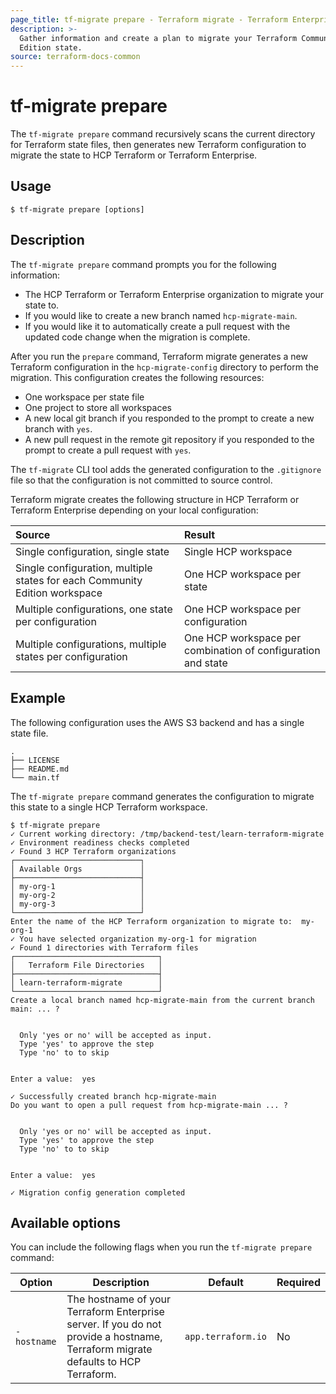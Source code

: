 ```yaml
---
page_title: tf-migrate prepare - Terraform migrate - Terraform Enterprise
description: >-
  Gather information and create a plan to migrate your Terraform Community
  Edition state.
source: terraform-docs-common
---
```


# tf-migrate prepare

The `tf-migrate prepare` command recursively scans the current directory for Terraform state files, then generates new Terraform configuration to migrate the state to HCP Terraform or Terraform Enterprise. 

## Usage

    $ tf-migrate prepare [options]

## Description

The `tf-migrate prepare` command prompts you for the following information:

-   The HCP Terraform or Terraform Enterprise organization to migrate your state to.
-   If you would like to create a new branch named `hcp-migrate-main`.  
-   If you would like it to automatically create a pull request with the updated code change when the migration is complete.

After you run the `prepare` command, Terraform migrate generates a new Terraform configuration in the `hcp-migrate-config` directory to perform the migration. This configuration creates the following resources:

-   One workspace per state file  
-   One project to store all workspaces  
-   A new local git branch if you responded to the prompt to create a new branch with `yes`.  
-   A new pull request in the remote git repository if you responded to the prompt to create a pull request with `yes`.

The `tf-migrate` CLI tool adds the generated configuration to the `.gitignore` file so that the configuration is not committed to source control.

Terraform migrate creates the following structure in HCP Terraform or Terraform Enterprise depending on your local configuration:

| Source                                                                     | Result                                                       |
| :------------------------------------------------------------------------- | :----------------------------------------------------------- |
| Single configuration, single state                                         | Single HCP workspace                                         |
| Single configuration, multiple states for each Community Edition workspace | One HCP workspace per state                                  |
| Multiple configurations, one state per configuration                       | One HCP workspace per configuration                          |
| Multiple configurations, multiple states per configuration                 | One HCP workspace per combination of configuration and state |

## Example

The following configuration uses the AWS S3 backend and has a single state file.

<CodeBlockConfig hideClipboard>

    .
    ├── LICENSE
    ├── README.md
    └── main.tf

</CodeBlockConfig>

The `tf-migrate prepare` command generates the configuration to migrate this state to a single HCP Terraform workspace.

<CodeBlockConfig hideClipboard>

    $ tf-migrate prepare
    ✓ Current working directory: /tmp/backend-test/learn-terraform-migrate
    ✓ Environment readiness checks completed
    ✓ Found 3 HCP Terraform organizations
    ┌────────────────────────────┐
    │ Available Orgs             │
    ├────────────────────────────┤
    │ my-org-1                   │
    │ my-org-2                   │
    │ my-org-3                   │
    └────────────────────────────┘
    Enter the name of the HCP Terraform organization to migrate to:  my-org-1
    ✓ You have selected organization my-org-1 for migration
    ✓ Found 1 directories with Terraform files
    ┌────────────────────────────────┐
    │   Terraform File Directories   │
    ├────────────────────────────────┤
    │ learn-terraform-migrate        │
    └────────────────────────────────┘
    Create a local branch named hcp-migrate-main from the current branch main: ... ?


      Only 'yes or no' will be accepted as input.
      Type 'yes' to approve the step
      Type 'no' to to skip


    Enter a value:  yes

    ✓ Successfully created branch hcp-migrate-main
    Do you want to open a pull request from hcp-migrate-main ... ?


      Only 'yes or no' will be accepted as input.
      Type 'yes' to approve the step
      Type 'no' to to skip


    Enter a value:  yes

    ✓ Migration config generation completed

</CodeBlockConfig>

## Available options

You can include the following flags when you run the `tf-migrate prepare` command:

| Option      | Description                                                                                                                      | Default            | Required |
| ----------- | -------------------------------------------------------------------------------------------------------------------------------- | ------------------ | -------- |
| `-hostname` | The hostname of your Terraform Enterprise server. If you do not provide a hostname, Terraform migrate defaults to HCP Terraform. | `app.terraform.io` | No       |
